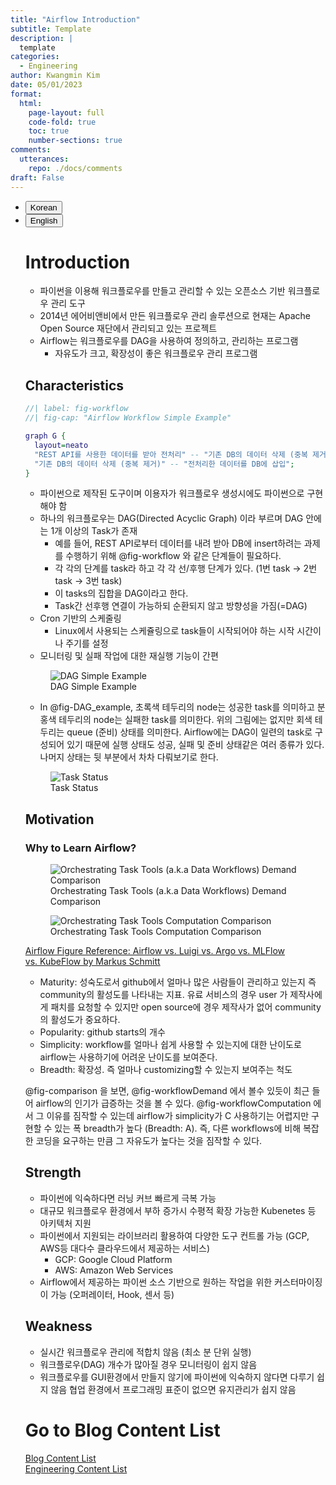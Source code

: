 ```yaml
---
title: "Airflow Introduction"
subtitle: Template
description: |
  template
categories:
  - Engineering
author: Kwangmin Kim
date: 05/01/2023
format: 
  html:
    page-layout: full
    code-fold: true
    toc: true
    number-sections: true
comments: 
  utterances: 
    repo: ./docs/comments
draft: False
---
```


<ul class="nav nav-pills" id="language-tab" role="tablist">
  <li class="nav-item" role="presentation">
    <button class="nav-link active" id="Korean-tab" data-bs-toggle="tab" data-bs-target="#Korean" type="button" role="tab" aria-controls="Korean" aria-selected="true">Korean</button>
  </li>
  <li class="nav-item" role="presentation">
    <button class="nav-link" id="English-tab" data-bs-toggle="tab" data-bs-target="#English" type="button" role="tab" aria-controls="knitr" aria-selected="false">English</button>
  </li>

<div class="tab-content" id="language-tabcontent">

<div class="tab-pane fade  show active" id="Korean" role="tabpanel" aria-labelledby="Korean-tab">

::: {#Korean .tab-pane .fade .show .active role="tabpanel" aria-labelledby="Korean-tab"}

# Introduction

* 파이썬을 이용해 워크플로우를 만들고 관리할 수 있는 오픈소스 기반 워크플로우 관리 도구
* 2014년 에어비앤비에서 만든 워크플로우 관리 솔루션으로 현재는 Apache Open Source 재단에서 관리되고 있는 프로젝트
* Airflow는 워크플로우를 DAG을 사용하여 정의하고, 관리하는 프로그램
    * 자유도가 크고, 확장성이 좋은 워크플로우 관리 프로그램

## Characteristics


```dot
//| label: fig-workflow
//| fig-cap: "Airflow Workflow Simple Example"

graph G {
  layout=neato
  "REST API를 사용한 데이터를 받아 전처리" -- "기존 DB의 데이터 삭제 (중복 제거)" ;
  "기존 DB의 데이터 삭제 (중복 제거)" -- "전처리한 데이터를 DB에 삽입";
}
```


* 파이썬으로 제작된 도구이며 이용자가 워크플로우 생성시에도 파이썬으로 구현해야 함
* 하나의 워크플로우는 DAG(Directed Acyclic Graph) 이라 부르며 DAG 안에는 1개 이상의 Task가 존재
  * 예를 들어, REST API로부터 데이터를 내려 받아 DB에 insert하려는 과제를 수행하기 위해 @fig-workflow 와 같은 단계들이 필요하다. 
  * 각 각의 단계를 task라 하고 각 각 선/후행 단계가 있다. (1번 task $\rightarrow$ 2번 task $\rightarrow$ 3번 task)
  * 이 tasks의 집합을 DAG이라고 한다.
  * Task간 선후행 연결이 가능하되 순환되지 않고 방향성을 가짐(=DAG)
* Cron 기반의 스케줄링
  * Linux에서 사용되는 스케쥴링으로 task들이 시작되어야 하는 시작 시간이나 주기를 설정
* 모니터링 및 실패 작업에 대한 재실행 기능이 간편

![DAG Simple Example](../../../../../images/airflow/intro_dag-example.PNG){#fig-DAG_example}  

  * In @fig-DAG_example, 초록색 테두리의 node는 성공한 task를 의미하고 분홍색 테두리의 node는 실패한 task를 의미한다. 위의 그림에는 없지만 회색 테두리는 queue (준비) 상태를 의미한다. Airflow에는 DAG이 일련의 task로 구성되어 있기 때문에 실행 상태도 성공, 실패 및 준비 상태같은 여러 종류가 있다. 나머지 상태는 뒷 부분에서 차차 다뤄보기로 한다.

![Task Status](../../../../../images/airflow/task-status.PNG)


## Motivation

### Why to Learn Airflow?

::: {#fig-comparison layout-ncol=1}

![Orchestrating Task Tools (a.k.a Data Workflows) Demand Comparison](../../../../../images/airflow/intro_airflow-demand.PNG){#fig-workflowDemand}

![Orchestrating Task Tools Computation Comparison](../../../../../images/airflow/intro_airflow-comparison.PNG){#fig-workflowComputation}

[Airflow Figure Reference: Airflow vs. Luigi vs. Argo vs. MLFlow vs. KubeFlow by Markus Schmitt](https://towardsdatascience.com/airflow-vs-luigi-vs-argo-vs-mlflow-vs-kubeflow-b3785dd1ed0c)
:::

* Maturity: 성숙도로서 github에서 얼마나 많은 사람들이 관리하고 있는지 즉 community의 활성도를 나타내는 지표. 유료 서비스의 경우 user 가 제작사에게 패치를 요청할 수 있지만 open source에 경우 제작사가 없어 community의 활성도가 중요하다.
* Popularity: github starts의 개수
* Simplicity: workflow를 얼마나 쉽게 사용할 수 있는지에 대한 난이도로 airflow는 사용하기에 어려운 난이도를 보여준다.
* Breadth: 확장성. 즉 얼마나 customizing할 수 있는지 보여주는 척도

@fig-comparison 을 보면, @fig-workflowDemand 에서 볼수 있듯이 최근 들어 airflow의 인기가 급증하는 것을 볼 수 있다. @fig-workflowComputation 에서 그 이유를 짐작할 수 있는데 airflow가 simplicity가 C 사용하기는 어렵지만 구현할 수 있는 폭 breadth가 높다 (Breadth: A). 즉, 다른 workflows에 비해 복잡한 코딩을 요구하는 만큼 그 자유도가 높다는 것을 짐작할 수 있다.

## Strength

* 파이썬에 익숙하다면 러닝 커브 빠르게 극복 가능
* 대규모 워크플로우 환경에서 부하 증가시 수평적 확장 가능한 Kubenetes 등 아키텍처 지원
* 파이썬에서 지원되는 라이브러리 활용하여 다양한 도구 컨트롤 가능 (GCP, AWS등 대다수 클라우드에서 제공하는 서비스)
    * GCP: Google Cloud Platform
    * AWS: Amazon Web Services
* Airflow에서 제공하는 파이썬 소스 기반으로 원하는 작업을 위한 커스터마이징이 가능 (오퍼레이터, Hook, 센서 등)

## Weakness

* 실시간 워크플로우 관리에 적합치 않음 (최소 분 단위 실행)
* 워크플로우(DAG) 개수가 많아질 경우 모니터링이 쉽지 않음
* 워크플로우를 GUI환경에서 만들지 않기에 파이썬에 익숙하지 않다면 다루기 쉽지 않음 협업 환경에서 프로그래밍 표준이 없으면 유지관리가 쉽지 않음

:::
</div>

<div class="tab-pane fade" id="English" role="tabpanel" aria-labelledby="English-tab">

::: {#English .tab-pane .fade role="tabpanel" aria-labelledby="English-tab"}

:::


</div>


# Go to Blog Content List

[Blog Content List](../../content_list.qmd)  
[Engineering Content List](../../Engineering/guide_map/index.qmd)